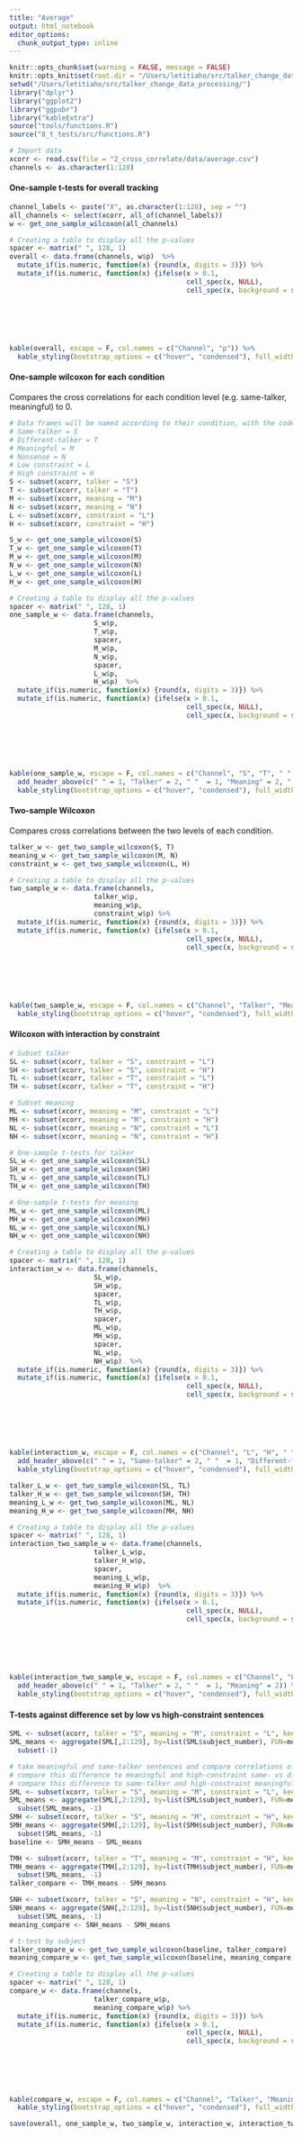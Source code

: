 ```yaml
---
title: "Average"
output: html_notebook
editor_options: 
  chunk_output_type: inline
---
```


```r
knitr::opts_chunk$set(warning = FALSE, message = FALSE) 
knitr::opts_knit$set(root.dir = "/Users/letitiaho/src/talker_change_data_processing/")
setwd("/Users/letitiaho/src/talker_change_data_processing/")
library("dplyr")
library("ggplot2")
library("ggpubr")
library("kableExtra")
source("tools/functions.R")
source("8_t_tests/src/functions.R")
```

```r
# Import data
xcorr <- read.csv(file = "2_cross_correlate/data/average.csv")
channels <- as.character(1:128)
```

#### One-sample t-tests for overall tracking

```r
channel_labels <- paste("X", as.character(1:128), sep = "")
all_channels <- select(xcorr, all_of(channel_labels))
w <- get_one_sample_wilcoxon(all_channels)

# Creating a table to display all the p-values
spacer <- matrix(" ", 128, 1)
overall <- data.frame(channels, w$p)  %>%
  mutate_if(is.numeric, function(x) {round(x, digits = 3)}) %>%
  mutate_if(is.numeric, function(x) {ifelse(x > 0.1,
                                            cell_spec(x, NULL),
                                            cell_spec(x, background = spec_color(x,
                                                                                 direction = 1,
                                                                                 begin = 0.65,
                                                                                 end = 1,
                                                                                 option = "B",
                                                                                 scale_from = c(0,0.1))))})

kable(overall, escape = F, col.names = c("Channel", "p")) %>%
  kable_styling(bootstrap_options = c("hover", "condensed"), full_width = F)
```



#### One-sample wilcoxon for each condition

Compares the cross correlations for each condition level (e.g. same-talker, meaningful) to 0.

```r
# Data frames will be named according to their condition, with the code for talker, then meaning, then constraint listed in that order
# Same-talker = S
# Different-talker = T
# Meaningful = M
# Nonsense = N
# Low constraint = L
# High constraint = H
S <- subset(xcorr, talker = "S")
T <- subset(xcorr, talker = "T")
M <- subset(xcorr, meaning = "M")
N <- subset(xcorr, meaning = "N")
L <- subset(xcorr, constraint = "L")
H <- subset(xcorr, constraint = "H")
```

```r
S_w <- get_one_sample_wilcoxon(S)
T_w <- get_one_sample_wilcoxon(T)
M_w <- get_one_sample_wilcoxon(M)
N_w <- get_one_sample_wilcoxon(N)
L_w <- get_one_sample_wilcoxon(L)
H_w <- get_one_sample_wilcoxon(H)
```

```r
# Creating a table to display all the p-values
spacer <- matrix(" ", 128, 1)
one_sample_w <- data.frame(channels, 
                     S_w$p,
                     T_w$p, 
                     spacer,
                     M_w$p,
                     N_w$p, 
                     spacer,
                     L_w$p,
                     H_w$p)  %>%
  mutate_if(is.numeric, function(x) {round(x, digits = 3)}) %>%
  mutate_if(is.numeric, function(x) {ifelse(x > 0.1, 
                                            cell_spec(x, NULL),
                                            cell_spec(x, background = spec_color(x, 
                                                                                 direction = 1, 
                                                                                 begin = 0.65, 
                                                                                 end = 1, 
                                                                                 option = "B", 
                                                                                 scale_from = c(0,0.1))))})

kable(one_sample_w, escape = F, col.names = c("Channel", "S", "T", " ", "M", "N", " ", "S", "G")) %>%
  add_header_above(c(" " = 1, "Talker" = 2, " "  = 1, "Meaning" = 2, " " = 1, "Constraint" = 2)) %>%
  kable_styling(bootstrap_options = c("hover", "condensed"), full_width = F)
```

#### Two-sample Wilcoxon

Compares cross correlations between the two levels of each condition. 

```r
talker_w <- get_two_sample_wilcoxon(S, T)
meaning_w <- get_two_sample_wilcoxon(M, N)
constraint_w <- get_two_sample_wilcoxon(L, H)
```

```r
# Creating a table to display all the p-values
two_sample_w <- data.frame(channels, 
                     talker_w$p,
                     meaning_w$p,
                     constraint_w$p) %>%
  mutate_if(is.numeric, function(x) {round(x, digits = 3)}) %>%
  mutate_if(is.numeric, function(x) {ifelse(x > 0.1, 
                                            cell_spec(x, NULL),
                                            cell_spec(x, background = spec_color(x, 
                                                                                 direction = 1, 
                                                                                 begin = 0.65, 
                                                                                 end = 1, 
                                                                                 option = "B", 
                                                                                 scale_from = c(0,0.1))))})

kable(two_sample_w, escape = F, col.names = c("Channel", "Talker", "Meaning", "Constraint")) %>%
  kable_styling(bootstrap_options = c("hover", "condensed"), full_width = F)
```

#### Wilcoxon with interaction by constraint

```r
# Subset talker
SL <- subset(xcorr, talker = "S", constraint = "L")
SH <- subset(xcorr, talker = "S", constraint = "H")
TL <- subset(xcorr, talker = "T", constraint = "L")
TH <- subset(xcorr, talker = "T", constraint = "H")

# Subset meaning
ML <- subset(xcorr, meaning = "M", constraint = "L")
MH <- subset(xcorr, meaning = "M", constraint = "H")
NL <- subset(xcorr, meaning = "N", constraint = "L")
NH <- subset(xcorr, meaning = "N", constraint = "H")
```

```r
# One-sample t-tests for talker
SL_w <- get_one_sample_wilcoxon(SL)
SH_w <- get_one_sample_wilcoxon(SH)
TL_w <- get_one_sample_wilcoxon(TL)
TH_w <- get_one_sample_wilcoxon(TH)

# One-sample t-tests for meaning
ML_w <- get_one_sample_wilcoxon(ML)
MH_w <- get_one_sample_wilcoxon(MH)
NL_w <- get_one_sample_wilcoxon(NL)
NH_w <- get_one_sample_wilcoxon(NH)
```

```r
# Creating a table to display all the p-values
spacer <- matrix(" ", 128, 1)
interaction_w <- data.frame(channels, 
                     SL_w$p,
                     SH_w$p,
                     spacer,
                     TL_w$p,
                     TH_w$p, 
                     spacer,
                     ML_w$p,
                     MH_w$p,
                     spacer,
                     NL_w$p,
                     NH_w$p)  %>%
  mutate_if(is.numeric, function(x) {round(x, digits = 3)}) %>%
  mutate_if(is.numeric, function(x) {ifelse(x > 0.1, 
                                            cell_spec(x, NULL),
                                            cell_spec(x, background = spec_color(x, 
                                                                                 direction = 1, 
                                                                                 begin = 0.65, 
                                                                                 end = 1, 
                                                                                 option = "B", 
                                                                                 scale_from = c(0,0.1))))})

kable(interaction_w, escape = F, col.names = c("Channel", "L", "H", " ", "L", "H", " ", "L", "H", " ", "L", "H")) %>%
  add_header_above(c(" " = 1, "Same-talker" = 2, " "  = 1, "Different-talker" = 2, " " = 1, "Meaningful" = 2, " "  = 1, "Nonsense" = 2)) %>%
  kable_styling(bootstrap_options = c("hover", "condensed"), full_width = F)
```

```r
talker_L_w <- get_two_sample_wilcoxon(SL, TL)
talker_H_w <- get_two_sample_wilcoxon(SH, TH)
meaning_L_w <- get_two_sample_wilcoxon(ML, NL)
meaning_H_w <- get_two_sample_wilcoxon(MH, NH)
```

```r
# Creating a table to display all the p-values
spacer <- matrix(" ", 128, 1)
interaction_two_sample_w <- data.frame(channels, 
                     talker_L_w$p,
                     talker_H_w$p,
                     spacer,
                     meaning_L_w$p,
                     meaning_H_w$p)  %>%
  mutate_if(is.numeric, function(x) {round(x, digits = 3)}) %>%
  mutate_if(is.numeric, function(x) {ifelse(x > 0.1, 
                                            cell_spec(x, NULL),
                                            cell_spec(x, background = spec_color(x, 
                                                                                 direction = 1, 
                                                                                 begin = 0.65, 
                                                                                 end = 1, 
                                                                                 option = "B", 
                                                                                 scale_from = c(0,0.1))))})

kable(interaction_two_sample_w, escape = F, col.names = c("Channel", "L", "H", " ", "L", "H")) %>%
  add_header_above(c(" " = 1, "Talker" = 2, " "  = 1, "Meaning" = 2)) %>%
  kable_styling(bootstrap_options = c("hover", "condensed"), full_width = F)
```

#### T-tests against difference set by low vs high-constraint sentences

```r
SML <- subset(xcorr, talker = "S", meaning = "M", constraint = "L", keep_subject_numbers = T)
SML_means <- aggregate(SML[,2:129], by=list(SML$subject_number), FUN=mean) %>%
  subset(-1)
```

```r
# take meaningful and same-talker sentences and compare correlations of low- vs high-constraint sentences
# compare this difference to meaningful and high-constraint same- vs different-talker sentences
# compare this difference to same-talker and high-constraint meaningful vs nonsense sentences
SML <- subset(xcorr, talker = "S", meaning = "M", constraint = "L", keep_subject_numbers = T)
SML_means <- aggregate(SML[,2:129], by=list(SML$subject_number), FUN=mean) %>%
  subset(SML_means, -1)
SMH <- subset(xcorr, talker = "S", meaning = "M", constraint = "H", keep_subject_numbers = T)
SMH_means <- aggregate(SMH[,2:129], by=list(SMH$subject_number), FUN=mean) %>%
  subset(SML_means, -1)
baseline <- SMH_means - SML_means

TMH <- subset(xcorr, talker = "T", meaning = "M", constraint = "H", keep_subject_numbers = T)
TMH_means <- aggregate(TMH[,2:129], by=list(TMH$subject_number), FUN=mean) %>%
  subset(SML_means, -1)
talker_compare <- TMH_means - SMH_means

SNH <- subset(xcorr, talker = "S", meaning = "N", constraint = "H", keep_subject_numbers = T)
SNH_means <- aggregate(SNH[,2:129], by=list(SNH$subject_number), FUN=mean) %>%
  subset(SML_means, -1)
meaning_compare <- SNH_means - SMH_means
```

```r
# t-test by subject
talker_compare_w <- get_two_sample_wilcoxon(baseline, talker_compare)
meaning_compare_w <- get_two_sample_wilcoxon(baseline, meaning_compare)
```

```r
# Creating a table to display all the p-values
spacer <- matrix(" ", 128, 1)
compare_w <- data.frame(channels, 
                     talker_compare_w$p,
                     meaning_compare_w$p) %>%
  mutate_if(is.numeric, function(x) {round(x, digits = 3)}) %>%
  mutate_if(is.numeric, function(x) {ifelse(x > 0.1, 
                                            cell_spec(x, NULL),
                                            cell_spec(x, background = spec_color(x, 
                                                                                 direction = 1, 
                                                                                 begin = 0.65, 
                                                                                 end = 1, 
                                                                                 option = "B", 
                                                                                 scale_from = c(0,0.1))))})

kable(compare_w, escape = F, col.names = c("Channel", "Talker", "Meaning")) %>%
  kable_styling(bootstrap_options = c("hover", "condensed"), full_width = F)
```

```r
save(overall, one_sample_w, two_sample_w, interaction_w, interaction_two_sample_w, compare_w, file = "8_t_tests/data/wilcoxon_results.RData")
```

